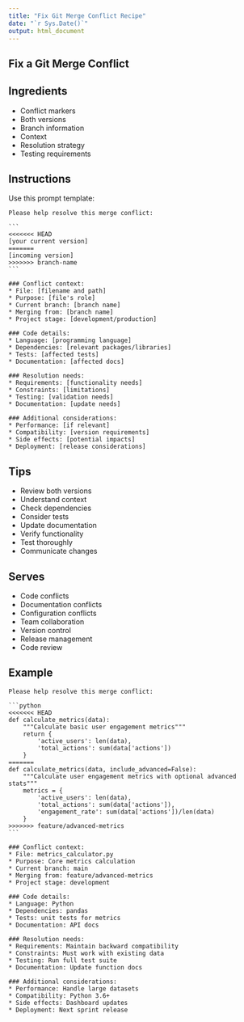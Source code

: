 ```yaml
---
title: "Fix Git Merge Conflict Recipe"
date: "`r Sys.Date()`"
output: html_document
---
```


## Fix a Git Merge Conflict {#git-merge}

## Ingredients

* Conflict markers
* Both versions
* Branch information
* Context
* Resolution strategy
* Testing requirements

## Instructions

Use this prompt template:

````
Please help resolve this merge conflict:

```
<<<<<<< HEAD
[your current version]
=======
[incoming version]
>>>>>>> branch-name
```

### Conflict context:
* File: [filename and path]
* Purpose: [file's role]
* Current branch: [branch name]
* Merging from: [branch name]
* Project stage: [development/production]

### Code details:
* Language: [programming language]
* Dependencies: [relevant packages/libraries]
* Tests: [affected tests]
* Documentation: [affected docs]

### Resolution needs:
* Requirements: [functionality needs]
* Constraints: [limitations]
* Testing: [validation needs]
* Documentation: [update needs]

### Additional considerations:
* Performance: [if relevant]
* Compatibility: [version requirements]
* Side effects: [potential impacts]
* Deployment: [release considerations]
````

## Tips

* Review both versions
* Understand context
* Check dependencies
* Consider tests
* Update documentation
* Verify functionality
* Test thoroughly
* Communicate changes

## Serves

* Code conflicts
* Documentation conflicts
* Configuration conflicts
* Team collaboration
* Version control
* Release management
* Code review

## Example

````
Please help resolve this merge conflict:

```python
<<<<<<< HEAD
def calculate_metrics(data):
    """Calculate basic user engagement metrics"""
    return {
        'active_users': len(data),
        'total_actions': sum(data['actions'])
    }
=======
def calculate_metrics(data, include_advanced=False):
    """Calculate user engagement metrics with optional advanced stats"""
    metrics = {
        'active_users': len(data),
        'total_actions': sum(data['actions']),
        'engagement_rate': sum(data['actions'])/len(data)
    }
>>>>>>> feature/advanced-metrics
```

### Conflict context:
* File: metrics_calculator.py
* Purpose: Core metrics calculation
* Current branch: main
* Merging from: feature/advanced-metrics
* Project stage: development

### Code details:
* Language: Python
* Dependencies: pandas
* Tests: unit tests for metrics
* Documentation: API docs

### Resolution needs:
* Requirements: Maintain backward compatibility
* Constraints: Must work with existing data
* Testing: Run full test suite
* Documentation: Update function docs

### Additional considerations:
* Performance: Handle large datasets
* Compatibility: Python 3.6+
* Side effects: Dashboard updates
* Deployment: Next sprint release
````

